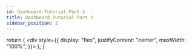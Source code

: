 ```yaml
---
id: Dashboard-Tutorial-Part-2
title: Dashboard Tutorial Part 2
sidebar_position: 2
---
```

  return (
    <div style={{
        display: "flex",
        justifyContent: "center",
        maxWidth: "100%",
      }}>
      <ReactPlayer url='https://www.youtube.com/watch?v=_lLCOS-YOYo' />
    </div>
  );
}